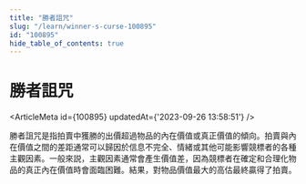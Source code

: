 ```yaml
---
title: "勝者詛咒"
slug: "/learn/winner-s-curse-100895"
id: "100895"
hide_table_of_contents: true
---
```



# 勝者詛咒

<ArticleMeta id={100895} updatedAt={'2023-09-26 13:58:51'} />
<div className='border-solid border-b border-t-0 my-4 border-[var(--ifm-color-gray-300)]' />

勝者詛咒是指拍賣中獲勝的出價超過物品的內在價值或真正價值的傾向。拍賣與內在價值之間的差距通常可以歸因於信息不完全、情緒或其他可能影響競標者的各種主觀因素。一般來説，主觀因素通常會產生價值差，因為競標者在確定和合理化物品的真正內在價值時會面臨困難。結果，對物品價值最大的高估最終贏得了拍賣。
